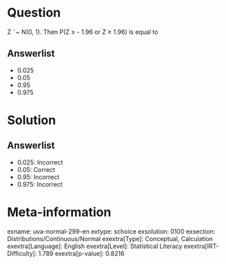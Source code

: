 Question
========

Z ˜~ N(0, 1). Then P(Z ≤ - 1.96 or Z ≥ 1.96) is equal to

Answerlist
----------

* 0.025
* 0.05
* 0.95
* 0.975

Solution
========

Answerlist
----------

* 0.025: Incorrect
* 0.05: Correct
* 0.95: Incorrect
* 0.975: Incorrect

Meta-information
================
exname: uva-normal-299-en
extype: schoice
exsolution: 0100
exsection: Distributions/Continuous/Normal
exextra[Type]: Conceptual, Calculation
exextra[Language]: English
exextra[Level]: Statistical Literacy
exextra[IRT-Difficulty]: 1.789
exextra[p-value]: 0.8216
